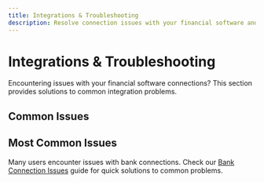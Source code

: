 ```yaml
---
title: Integrations & Troubleshooting
description: Resolve connection issues with your financial software and integrations
---
```


# Integrations & Troubleshooting

Encountering issues with your financial software connections? This section provides solutions to common integration problems.

## Common Issues

<Cards>
  <Card title="Bank Connection Issues" href="/docs/integrations-troubleshooting/bank-connections" />
  <Card title="Payroll Software Issues" href="/docs/integrations-troubleshooting/payroll-issues" />
  <Card title="POS Software Issues" href="/docs/integrations-troubleshooting/pos-issues" />
  <Card title="Expense & Corporate Card Issues" href="/docs/integrations-troubleshooting/expense-card-issues" />
  <Card title="Other Software Integrations" href="/docs/integrations-troubleshooting/other-integrations" />
</Cards>

## Most Common Issues

Many users encounter issues with bank connections. Check our [Bank Connection Issues](/docs/integrations-troubleshooting/bank-connections) guide for quick solutions to common problems.
